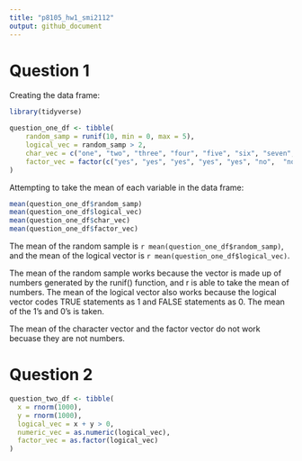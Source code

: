 ```yaml
---
title: "p8105_hw1_smi2112"
output: github_document
---
```


# Question 1

Creating the data frame:

```r
library(tidyverse)

question_one_df <- tibble(
    random_samp = runif(10, min = 0, max = 5),
    logical_vec = random_samp > 2,
    char_vec = c("one", "two", "three", "four", "five", "six", "seven", "eight", "nine", "ten"),
    factor_vec = factor(c("yes", "yes", "yes", "yes", "yes", "no",  "no", "no", "no", "no"))
)
```

Attempting to take the mean of each variable in the data frame:

```r
mean(question_one_df$random_samp)
mean(question_one_df$logical_vec)
mean(question_one_df$char_vec)
mean(question_one_df$factor_vec)
```

The mean of the random sample is `r mean(question_one_df$random_samp)`, and the mean of the logical vector is `r mean(question_one_df$logical_vec)`.

The mean of the random sample works because the vector is made up of numbers generated by the runif() function, and r is able to take the mean of numbers. The mean of the logical vector also works because the logical vector codes TRUE statements as 1 and FALSE statements as 0. The mean of the 1's and 0's is taken.

The mean of the character vector and the factor vector do not work becuase they are not numbers.

# Question 2

```r
question_two_df <- tibble(
  x = rnorm(1000),
  y = rnorm(1000),
  logical_vec = x + y > 0,
  numeric_vec = as.numeric(logical_vec),
  factor_vec = as.factor(logical_vec)
)
```










